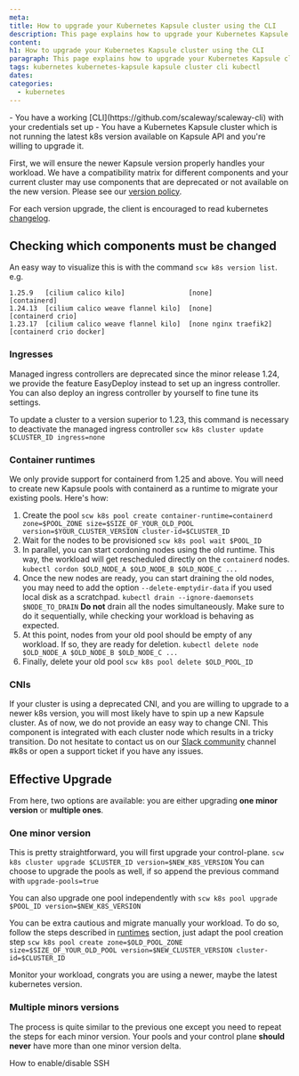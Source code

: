 ```yaml
---
meta:
title: How to upgrade your Kubernetes Kapsule cluster using the CLI
description: This page explains how to upgrade your Kubernetes Kapsule cluster using the CLI
content:
h1: How to upgrade your Kubernetes Kapsule cluster using the CLI
paragraph: This page explains how to upgrade your Kubernetes Kapsule cluster using the CLI
tags: kubernetes kubernetes-kapsule kapsule cluster cli kubectl
dates:
categories:
  - kubernetes
---
```


<Macro id="iam-requirements" />

<Message type="requirement">
    - You have a working [CLI](https://github.com/scaleway/scaleway-cli) with your credentials set up
    - You have a Kubernetes Kapsule cluster which is not running the latest k8s version available on Kapsule API and
    you're willing to upgrade it.
</Message>

First, we will ensure the newer Kapsule version properly handles your workload. We have a compatibility matrix
for different components and your current cluster may use components that are deprecated or not available on the new version.
Please see our [version policy](https://www.scaleway.com/en/docs/containers/kubernetes/reference-content/version-support-policy/).

For each version upgrade, the client is encouraged to read kubernetes [changelog](https://kubernetes.io/releases/).

## Checking which components must be changed

An easy way to visualize this is with the command `scw k8s version list`.
e.g.
```
1.25.9   [cilium calico kilo]                [none]                 [containerd]
1.24.13  [cilium calico weave flannel kilo]  [none]                 [containerd crio]
1.23.17  [cilium calico weave flannel kilo]  [none nginx traefik2]  [containerd crio docker]
```

### Ingresses

Managed ingress controllers are deprecated since the minor release 1.24, we provide the feature EasyDeploy instead to set up an ingress controller.
You can also deploy an ingress controller by yourself to fine tune its settings.

To update a cluster to a version superior to 1.23, this command is necessary to deactivate the managed ingress controller
`scw k8s cluster update $CLUSTER_ID ingress=none`

### Container runtimes

We only provide support for containerd from 1.25 and above. You will need to create new Kapsule pools with containerd as a runtime to migrate your existing pools.
Here's how:
1. Create the pool
  `scw k8s pool create container-runtime=containerd zone=$POOL_ZONE size=$SIZE_OF_YOUR_OLD_POOL version=$YOUR_CLUSTER_VERSION cluster-id=$CLUSTER_ID`
2. Wait for the nodes to be provisioned
  `scw k8s pool wait $POOL_ID`
3. In parallel, you can start cordoning nodes using the old runtime. This way, the workload will get rescheduled directly on the `containerd` nodes.
  `kubectl cordon $OLD_NODE_A $OLD_NODE_B $OLD_NODE_C ...`
4. Once the new nodes are ready, you can start draining the old nodes, you may need to add the option `--delete-emptydir-data` if you used local disk as a scratchpad.
  `kubectl drain --ignore-daemonsets $NODE_TO_DRAIN`
    <Message type="important">
        **Do not** drain all the nodes simultaneously. Make sure to do it sequentially, while checking your workload is behaving as expected.
    </Message>
5. At this point, nodes from your old pool should be empty of any workload. If so, they are ready for deletion.
  `kubectl delete node $OLD_NODE_A $OLD_NODE_B $OLD_NODE_C ...`
6. Finally, delete your old pool
  `scw k8s pool delete $OLD_POOL_ID`

### CNIs

If your cluster is using a deprecated CNI, and you are willing to upgrade to a newer k8s version, you will most likely have to spin up a new Kapsule cluster.
As of now, we do not provide an easy way to change CNI. This component is integrated with each cluster node which results in a tricky transition.
Do not hesitate to contact us on our [Slack community](scaleway-community.slack.com) channel #k8s or open a support ticket if you have any issues.

## Effective Upgrade

From here, two options are available: you are either upgrading **one minor version** or **multiple ones**.

### One minor version

This is pretty straightforward, you will first upgrade your control-plane.
`scw k8s cluster upgrade $CLUSTER_ID version=$NEW_K8S_VERSION`
You can choose to upgrade the pools as well, if so append the previous command with `upgrade-pools=true`

You can also upgrade one pool independently with
`scw k8s pool upgrade $POOL_ID version=$NEW_K8S_VERSION`

You can be extra cautious and migrate manually your workload. To do so, follow the steps described in [runtimes](#container-runtimes) section,
just adapt the pool creation step
`scw k8s pool create zone=$OLD_POOL_ZONE size=$SIZE_OF_YOUR_OLD_POOL version=$NEW_CLUSTER_VERSION cluster-id=$CLUSTER_ID`

Monitor your workload, congrats you are using a newer, maybe the latest kubernetes version.

### Multiple minors versions

The process is quite similar to the previous one except you need to repeat the steps for each minor version.
<Message type="important">
    Your pools and your control plane **should never** have more than one minor version delta.
</Message>

<Navigation title="See Also">
  <PreviousButton to="/containers/kubernetes/how-to/enable-disable-ssh/">How to enable/disable SSH</PreviousButton>
</Navigation>